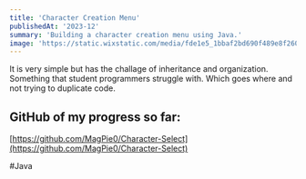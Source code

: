 ```yaml
---
title: 'Character Creation Menu'
publishedAt: '2023-12'
summary: 'Building a character creation menu using Java.'
image: 'https://static.wixstatic.com/media/fde1e5_1bbaf2bd690f489e8f2607ee9acf8387~mv2.jpg/v1/fill/w_537,h_245,al_c,lg_1,q_80,enc_auto/wizard.jpg'
---
```


It is very simple but has the challage of inheritance and organization. Something that student programmers struggle with. Which goes where and not trying to duplicate code.

## GitHub of my progress so far:

[https://github.com/MagPie0/Character-Select](https://github.com/MagPie0/Character-Select)

#Java
